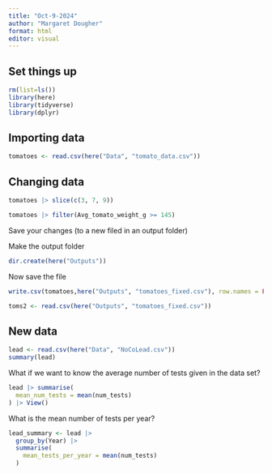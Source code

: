 ```yaml
---
title: "Oct-9-2024"
author: "Margaret Dougher"
format: html
editor: visual
---
```


## Set things up

```r
rm(list=ls())
library(here)
library(tidyverse)
library(dplyr)
```

## Importing data

```r
tomatoes <- read.csv(here("Data", "tomato_data.csv"))
```

## Changing data

```r
tomatoes |> slice(c(3, 7, 9))

tomatoes |> filter(Avg_tomato_weight_g >= 145)
```

Save your changes (to a new filed in an output folder)

Make the output folder

```r
dir.create(here("Outputs"))
```

Now save the file

```r
write.csv(tomatoes,here("Outputs", "tomatoes_fixed.csv"), row.names = FALSE) #row.names=FALSE prevents R from adding a column of row numbers to the output file
```

```r
toms2 <- read.csv(here("Outputs", "tomatoes_fixed.csv"))
```


## New data

```r
lead <- read.csv(here("Data", "NoCoLead.csv"))
summary(lead)
```

What if we want to know the average number of tests given in the data set?

```r
lead |> summarise(
  mean_num_tests = mean(num_tests)
) |> View()
```

What is the mean number of tests per year?

```r
lead_summary <- lead |> 
  group_by(Year) |> 
  summarise(
    mean_tests_per_year = mean(num_tests)
  )
```


